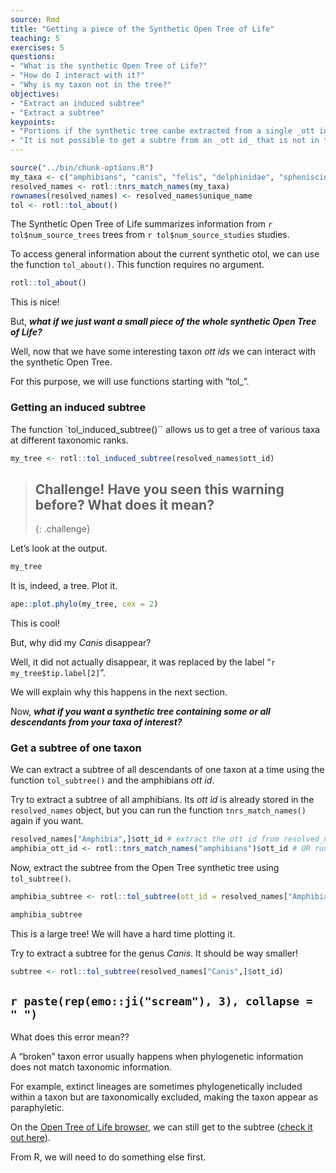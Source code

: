 ```yaml
---
source: Rmd
title: "Getting a piece of the Synthetic Open Tree of Life"
teaching: 5
exercises: 5
questions:
- "What is the synthetic Open Tree of Life?"
- "How do I interact with it?"
- "Why is my taxon not in the tree?"
objectives:
- "Extract an induced subtree"
- "Extract a subtree"
keypoints:
- "Portions if the synthetic tree canbe extracted from a single _ott id_ and from a bunch of _ott_ids"
- "It is not possible to get a subtre from an _ott id_ that is not in the synthetic tree"
---
```

```r
source("../bin/chunk-options.R")
my_taxa <- c("amphibians", "canis", "felis", "delphinidae", "spheniscidae")
resolved_names <- rotl::tnrs_match_names(my_taxa)
rownames(resolved_names) <- resolved_names$unique_name
tol <- rotl::tol_about()
```

The Synthetic Open Tree of Life summarizes information from `r tol$num_source_trees`
trees from `r tol$num_source_studies` studies.

<!-- The latest one was created in `r tol$date_created` -->

To access general information about the current synthetic otol, we can use the function `tol_about()`.
This function requires no argument.

```r
rotl::tol_about()
```
This is nice!

But, **_what if we just want a small piece of the whole synthetic Open Tree of Life?_**

Well, now that we have some interesting taxon _ott ids_ we can interact with the synthetic Open Tree.

For this purpose, we will use functions starting with "tol_".

### Getting an induced subtree

The function `tol_induced_subtree()`` allows us to get a tree of various taxa at different taxonomic ranks.

```r
my_tree <- rotl::tol_induced_subtree(resolved_names$ott_id)
```

<!-- This is **not an error**, it is a warning (because we got an output!). -->

> ## Challenge! Have you seen this warning before? What does it mean?
{: .challenge}

Let's look at the output.
```r
my_tree
```

It is, indeed, a tree. Plot it.
```r
ape::plot.phylo(my_tree, cex = 2)
```

This is cool!

But, why did my _Canis_ disappear?

Well, it did not actually disappear, it was replaced by the label "`r my_tree$tip.label[2]`".

We will explain why this happens in the next section.

Now, **_what if you want a synthetic tree containing some or all descendants from your taxa of interest?_**

### Get a subtree of one taxon

We can extract a subtree of all descendants of one taxon at a time using the function `tol_subtree()` and the amphibians _ott id_.

Try to extract a subtree of all amphibians.
Its _ott id_  is already stored in the `resolved_names` object, but you can run the function `tnrs_match_names()` again if you want.
```r
resolved_names["Amphibia",]$ott_id # extract the ott id from resolved_names
amphibia_ott_id <- rotl::tnrs_match_names("amphibians")$ott_id # OR run tnrs again
```

Now, extract the subtree from the Open Tree synthetic tree using `tol_subtree()`.
```r
amphibia_subtree <- rotl::tol_subtree(ott_id = resolved_names["Amphibia",]$ott_id)
```
```r
amphibia_subtree
```
This is a large tree! We will have a hard time plotting it.

Try to extract a subtree for the genus _Canis_. It should be way smaller!

```r
subtree <- rotl::tol_subtree(resolved_names["Canis",]$ott_id)
```

## `r paste(rep(emo::ji("scream"), 3), collapse = " ")`

What does this error mean??

A "broken" taxon error usually happens when phylogenetic information does not match taxonomic information.

For example, extinct lineages are sometimes phylogenetically included within a taxon but are taxonomically excluded, making the taxon appear as paraphyletic.

On the [Open Tree of Life browser](https://tree.opentreeoflife.org/opentree/argus/ottol@372706), we can still get to the subtree ([check it out here](https://tree.opentreeoflife.org/opentree/argus/opentree12.3@mrcaott47497ott110766)).

From R, we will need to do something else first.
